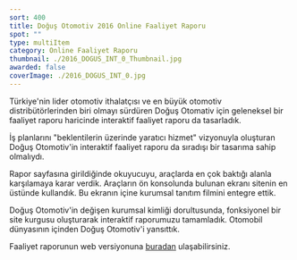 ```yaml
---
sort: 400
title: Doğuş Otomotiv 2016 Online Faaliyet Raporu
spot: ""
type: multiItem
category: Online Faaliyet Raporu
thumbnail: ./2016_DOGUS_INT_0_Thumbnail.jpg
awarded: false
coverImage: ./2016_DOGUS_INT_0.jpg
---
```




<MultiItemLayoutOneItem oneItemTitle="DOĞUŞ OTOMOTİV 2016 ONLİNE FAALİYET RAPORU" oneItemSubTitle="İleri görüş" sliderImages={[DOGUS2016_0]} awarded={false} singleImageLink="">

Türkiye'nin lider otomotiv ithalatçısı ve en büyük otomotiv distribütörlerinden biri olmayı sürdüren Doğuş Otomativ için geleneksel bir faaliyet raporu haricinde interaktif faaliyet raporu da tasarladık.

İş planlarını "beklentilerin üzerinde yaratıcı hizmet" vizyonuyla oluşturan Doğuş Otomotiv'in interaktif faaliyet raporu da sıradışı bir tasarıma sahip olmalıydı.

Rapor sayfasına girildiğinde okuyucuyu, araçlarda en çok baktığı alanla karşılamaya karar verdik. Araçların ön konsolunda bulunan ekranı sitenin en üstünde kullandık. Bu ekranın içine kurumsal tanıtım filmini entegre ettik.

Doğuş Otomotiv'in değişen kurumsal kimliği dorultusunda, fonksiyonel bir site kurgusu oluşturarak interaktif raporumuzu tamamladık. Otomobil dünyasının içinden Doğuş Otomotiv'i yansıttık.

Faaliyet raporunun web versiyonuna [buradan](http://www.dogusotomotiv.com.tr/faaliyet-raporu-2016/) ulaşabilirsiniz.

</MultiItemLayoutOneItem>
